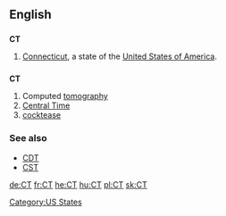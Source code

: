 ==English==

==={{abbreviation}}===
'''CT'''

# [[Connecticut]], a state of the [[United States of America]].

==={{initialism}}===
'''CT'''

# Computed [[tomography]]
# [[Central Time]]
# [[cocktease]]

===See also===
*[[CDT]]
*[[CST]]

[[Category:US States]]

[[de:CT]]
[[fr:CT]]
[[he:CT]]
[[hu:CT]]
[[pl:CT]]
[[sk:CT]]